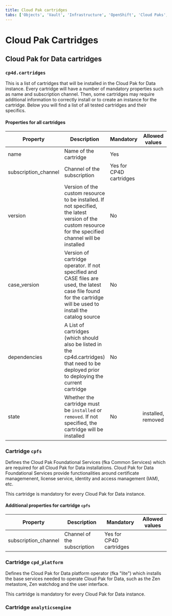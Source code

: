 ```yaml
---
title: Cloud Pak cartridges
tabs: ['Objects', 'Vault', 'Infrastructure', 'OpenShift', 'Cloud Paks', 'Cartridges', 'Configuration', 'Other']
---
```


# Cloud Pak Cartridges

## Cloud Pak for Data cartridges

### `cp4d.cartridges`
This is a list of cartridges that will be installed in the Cloud Pak for Data instance. Every cartridge will have a number of mandatory properties such as name and subscription channel. Then, some cartridges may require additional information to correctly install or to create an instance for the cartridge. Below you will find a list of all tested cartridges and their specifics.

#### Properties for all cartridges
| Property | Description                                                          | Mandatory | Allowed values |
| -------- | -------------------------------------------------------------------- | --------- | -------------- |
| name     | Name of the cartridge                                         | Yes | |
| subscription_channel | Channel of the subscription                   | Yes for CP4D cartridges | |
| version  | Version of the custom resource to be installed. If not specified, the latest version of the custom resource for the specified channel will be installed | No | |
| case_version | Version of cartridge operator. If not specified and CASE files are used, the latest case file found for the cartridge will be used to install the catalog source | No | |
| dependencies | A List of cartridges (which should also be listed in the cp4d.cartridges) that need to be deployed prior to deploying the current cartridge | No | |
| state     | Whether the cartridge must be `installed` or `removed`. If not specified, the cartridge will be installed | No | installed, removed |

### Cartridge `cpfs`
Defines the Cloud Pak Foundational Services (fka Common Services) which are required for all Cloud Pak for Data installations. Cloud Pak for Data Foundational Services provide functionalities around certificate managemenent, license service, identity and access management (IAM), etc. 

This cartridge is mandatory for every Cloud Pak for Data instance.

#### Additional properties for cartridge `cpfs`
| Property | Description                                                          | Mandatory | Allowed values |
| -------- | -------------------------------------------------------------------- | --------- | -------------- |
| subscription_channel | Channel of the subscription                              | Yes for CP4D cartridges | |

### Cartridge `cpd_platform`
Defines the Cloud Pak for Data platform operator (fka "lite") which installs the base services needed to operate Cloud Pak for Data, such as the Zen metastore, Zen watchdog and the user interface. 

This cartridge is mandatory for every Cloud Pak for Data instance.

### Cartridge `analyticsengine`